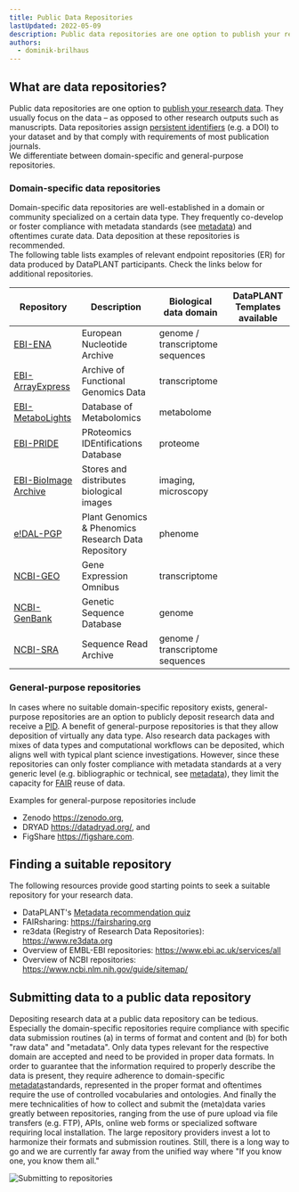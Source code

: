 ```yaml
---
title: Public Data Repositories
lastUpdated: 2022-05-09
description: Public data repositories are one option to publish your research data. They usually focus on the data – as opposed to other research outputs such as manuscripts. Data repositories assign persistent identifiers (e.g. a DOI) to your dataset and by that comply with requirements of most publication journals.
authors:
  - dominik-brilhaus
---
```



## What are data repositories?

Public data repositories are one option to [publish your research data](/fundamentals/data-publications/). They usually focus on the data &ndash; as opposed to other research outputs such as manuscripts. Data repositories assign [persistent identifiers](/fundamentals/persistent-identifiers/) (e.g. a DOI) to your dataset and by that comply with requirements of most publication journals.  
We differentiate between domain-specific and general-purpose repositories.


### Domain-specific data repositories

Domain-specific data repositories are well-established in a domain or community specialized on a certain data type. They frequently co-develop or foster compliance with metadata standards (see [metadata](/fundamentals/metadata)) and oftentimes curate data. Data deposition at these repositories is recommended.  
The following table lists examples of relevant endpoint repositories (ER) for data produced by DataPLANT participants. Check the links below for additional repositories.

Repository | Description | Biological data domain | DataPLANT Templates available
-- | -- | -- | -- | 
[EBI-ENA](<https://www.ebi.ac.uk/ena/>) | European Nucleotide Archive | genome / transcriptome sequences | <ApproveIcon />
[EBI-ArrayExpress](<https://www.ebi.ac.uk/arrayexpress/>) | Archive of Functional Genomics Data | transcriptome  | <ApproveIcon />
[EBI-MetaboLights](<https://www.ebi.ac.uk/metabolights/>) | Database of Metabolomics | metabolome | <ApproveIcon />
[EBI-PRIDE](<https://www.ebi.ac.uk/pride/>) | PRoteomics IDEntifications Database | proteome | <ApproveIcon />
[EBI-BioImage Archive](<https://www.ebi.ac.uk/bioimage-archive/>) | Stores and distributes biological images | imaging, microscopy | 
[e!DAL-PGP](<https://edal.ipk-gatersleben.de/index.html>) | Plant Genomics & Phenomics Research Data Repository | phenome | <ApproveIcon />
[NCBI-GEO](<https://www.ncbi.nlm.nih.gov/geo/>) | Gene Expression Omnibus | transcriptome | <ApproveIcon />
[NCBI-GenBank](<https://www.ncbi.nlm.nih.gov/genbank/>) | Genetic Sequence Database | genome |
[NCBI-SRA](<https://www.ncbi.nlm.nih.gov/sra/>) | Sequence Read Archive | genome / transcriptome sequences | <ApproveIcon />

### General-purpose repositories

In cases where no suitable domain-specific repository exists, general-purpose repositories are an option to publicly deposit research data and receive a [PID](/fundamentals/persistent-identifiers/). A benefit of general-purpose repositories is that they allow deposition of virtually any data type. Also research data packages with mixes of data types and computational workflows can be deposited, which aligns well with typical plant science investigations. However, since these repositories can only foster compliance with metadata standards at a very generic level (e.g. bibliographic or technical, see [metadata](/fundamentals/metadata)), they limit the capacity for [FAIR](fundamentals/fair-data-principles) reuse of data.  

Examples for general-purpose repositories include

- Zenodo https://zenodo.org,
- DRYAD https://datadryad.org/, and
- FigShare https://figshare.com.


## Finding a suitable repository

The following resources provide good starting points to seek a suitable repository for your research data.

- DataPLANT's [Metadata recommendation quiz](/guides/metadata-quiz)
- FAIRsharing: https://fairsharing.org
- re3data (Registry of Research Data Repositories): https://www.re3data.org
- Overview of EMBL-EBI repositories: https://www.ebi.ac.uk/services/all
- Overview of NCBI repositories: https://www.ncbi.nlm.nih.gov/guide/sitemap/

## Submitting data to a public data repository

Depositing research data at a public data repository can be tedious. Especially the domain-specific repositories require compliance with specific data submission routines (a) in terms of format and content and (b) for both "raw data" and "metadata". Only data types relevant for the respective domain are accepted and need to be provided in proper data formats. In order to guarantee that the information required to properly describe the data is present, they require adherence to domain-specific [metadata](/fundamentals/metadata)standards, represented in the proper format and oftentimes require the use of controlled vocabularies and ontologies. And finally the mere technicalities of how to collect and submit the (meta)data varies greatly between repositories, ranging from the use of pure upload via file transfers (e.g. FTP), APIs, online web forms or specialized software requiring local installation. The large repository providers invest a lot to harmonize their formats and submission routines. Still, there is a long way to go and we are currently far away from the unified way where "If you know one, you know them all."

![Submitting to repositories](@images/fundamentals/repositories-submission.png)
